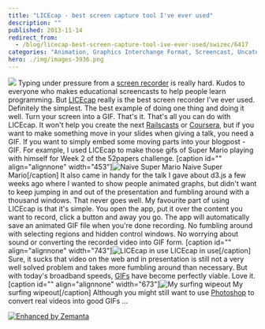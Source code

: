 ```yaml
---
title: "LICEcap - best screen capture tool I've ever used"
description: ""
published: 2013-11-14
redirect_from:
  - /blog/licecap-best-screen-capture-tool-ive-ever-used/swizec/6417
categories: "Animation, Graphics Interchange Format, Screencast, Uncategorized"
hero: ./img/images-3936.png
---
```


![](./img/images-3935.gif) Typing under pressure from a [screen recorder](http://en.wikipedia.org/wiki/Screencast "Screencast") is really hard. Kudos to everyone who makes educational screencasts to help people learn programming. But [LICEcap](http://www.cockos.com/licecap/) really is the best screen recorder I've ever used. Definitely the simplest. The best example of doing one thing and doing it well. Turn your screen into a GIF. That's it. That's all you can do with LICEcap. It won't help you create the next [Railscasts](http://railscasts.com/ "Railscasts") or [Coursera](http://https://www.coursera.org/ "Coursera"), but if you want to make something move in your slides when giving a talk, you need a GIF. If you want to simply embed some moving parts into your blogpost - GIF. For example, I used LICEcap to make those gifs of Super Mario playing with himself for Week 2 of the 52papers challenge. \[caption id="" align="alignnone" width="453"]![Naive Super Mario](./img/images-3933.gif "Naive Super Mario") Naive Super Mario\[/caption] It also came in handy for the talk I gave about d3.js a few weeks ago where I wanted to show people animated graphs, but didn't want to keep jumping in and out of the presentation and fumbling around with a thousand windows. That never goes well. My favourite part of using LICEcap is that it's simple. You open the app, put it over the content you want to record, click a button and away you go. The app will automatically save an animated GIF file when you're done recording. No fumbling around with selecting regions and hidden control windows. No worrying about sound or converting the recorded video into GIF form. \[caption id="" align="alignnone" width="743"]![LICEcap in use](./img/images-3936.png "LICEcap in use") LICEcap in use\[/caption] Sure, it sucks that video on the web and in presentation is still not a very well solved problem and takes more fumbling around than necessary. But with today's broadband speeds, [GIFs](http://en.wikipedia.org/wiki/Graphics_Interchange_Format "Graphics Interchange Format") have become perfectly viable. Love it. \[caption id="" align="alignnone" width="673"]![My surfing wipeout](./img/images-3937.gif "My surfing wipeout") My surfing wipeout\[/caption] Although you might still want to use [Photoshop](http://en.wikipedia.org/wiki/Adobe_Photoshop "Adobe Photoshop") to convert real videos into good GIFs ...

[![Enhanced by Zemanta](http://img.zemanta.com/zemified_e.png?x-id=baddadd7-0053-432f-b323-9c90a87f3b65)](http://www.zemanta.com/?px "Enhanced by Zemanta")
